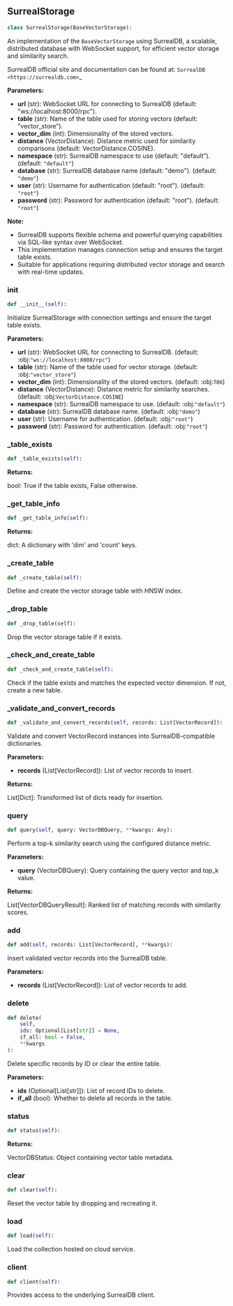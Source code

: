 <a id="camel.storages.vectordb_storages.surreal"></a>

<a id="camel.storages.vectordb_storages.surreal.SurrealStorage"></a>

## SurrealStorage

```python
class SurrealStorage(BaseVectorStorage):
```

An implementation of the `BaseVectorStorage` using SurrealDB,
a scalable, distributed database with WebSocket support, for
efficient vector storage and similarity search.

SurrealDB official site and documentation can be found at:
`SurrealDB <https://surrealdb.com>`_

**Parameters:**

- **url** (str): WebSocket URL for connecting to SurrealDB (default: "ws://localhost:8000/rpc").
- **table** (str): Name of the table used for storing vectors (default: "vector_store").
- **vector_dim** (int): Dimensionality of the stored vectors.
- **distance** (VectorDistance): Distance metric used for similarity comparisons (default: VectorDistance.COSINE).
- **namespace** (str): SurrealDB namespace to use (default: "default"). (default: `"default"`)
- **database** (str): SurrealDB database name (default: "demo"). (default: `"demo"`)
- **user** (str): Username for authentication (default: "root"). (default: `"root"`)
- **password** (str): Password for authentication (default: "root"). (default: `"root"`)

**Note:**

- SurrealDB supports flexible schema and powerful querying capabilities
via SQL-like syntax over WebSocket.
- This implementation manages connection setup and ensures the target
table exists.
- Suitable for applications requiring distributed vector storage and
search with real-time updates.

<a id="camel.storages.vectordb_storages.surreal.SurrealStorage.__init__"></a>

### __init__

```python
def __init__(self):
```

Initialize SurrealStorage with connection settings and ensure
the target table exists.

**Parameters:**

- **url** (str): WebSocket URL for connecting to SurrealDB. (default: :obj:`"ws://localhost:8000/rpc"`)
- **table** (str): Name of the table used for vector storage. (default: :obj:`"vector_store"`)
- **vector_dim** (int): Dimensionality of the stored vectors. (default: :obj:`786`)
- **distance** (VectorDistance): Distance metric for similarity searches. (default: :obj:`VectorDistance.COSINE`)
- **namespace** (str): SurrealDB namespace to use. (default: :obj:`"default"`)
- **database** (str): SurrealDB database name. (default: :obj:`"demo"`)
- **user** (str): Username for authentication. (default: :obj:`"root"`)
- **password** (str): Password for authentication. (default: :obj:`"root"`)

<a id="camel.storages.vectordb_storages.surreal.SurrealStorage._table_exists"></a>

### _table_exists

```python
def _table_exists(self):
```

**Returns:**

  bool: True if the table exists, False otherwise.

<a id="camel.storages.vectordb_storages.surreal.SurrealStorage._get_table_info"></a>

### _get_table_info

```python
def _get_table_info(self):
```

**Returns:**

  dict: A dictionary with 'dim' and 'count' keys.

<a id="camel.storages.vectordb_storages.surreal.SurrealStorage._create_table"></a>

### _create_table

```python
def _create_table(self):
```

Define and create the vector storage table with HNSW index.

<a id="camel.storages.vectordb_storages.surreal.SurrealStorage._drop_table"></a>

### _drop_table

```python
def _drop_table(self):
```

Drop the vector storage table if it exists.

<a id="camel.storages.vectordb_storages.surreal.SurrealStorage._check_and_create_table"></a>

### _check_and_create_table

```python
def _check_and_create_table(self):
```

Check if the table exists and matches the expected vector dimension.
If not, create a new table.

<a id="camel.storages.vectordb_storages.surreal.SurrealStorage._validate_and_convert_records"></a>

### _validate_and_convert_records

```python
def _validate_and_convert_records(self, records: List[VectorRecord]):
```

Validate and convert VectorRecord instances into
SurrealDB-compatible dictionaries.

**Parameters:**

- **records** (List[VectorRecord]): List of vector records to insert.

**Returns:**

  List[Dict]: Transformed list of dicts ready for insertion.

<a id="camel.storages.vectordb_storages.surreal.SurrealStorage.query"></a>

### query

```python
def query(self, query: VectorDBQuery, **kwargs: Any):
```

Perform a top-k similarity search using the configured distance metric.

**Parameters:**

- **query** (VectorDBQuery): Query containing the query vector and top_k value.

**Returns:**

  List[VectorDBQueryResult]: Ranked list of matching records
with similarity scores.

<a id="camel.storages.vectordb_storages.surreal.SurrealStorage.add"></a>

### add

```python
def add(self, records: List[VectorRecord], **kwargs):
```

Insert validated vector records into the SurrealDB table.

**Parameters:**

- **records** (List[VectorRecord]): List of vector records to add.

<a id="camel.storages.vectordb_storages.surreal.SurrealStorage.delete"></a>

### delete

```python
def delete(
    self,
    ids: Optional[List[str]] = None,
    if_all: bool = False,
    **kwargs
):
```

Delete specific records by ID or clear the entire table.

**Parameters:**

- **ids** (Optional[List[str]]): List of record IDs to delete.
- **if_all** (bool): Whether to delete all records in the table.

<a id="camel.storages.vectordb_storages.surreal.SurrealStorage.status"></a>

### status

```python
def status(self):
```

**Returns:**

  VectorDBStatus: Object containing vector table metadata.

<a id="camel.storages.vectordb_storages.surreal.SurrealStorage.clear"></a>

### clear

```python
def clear(self):
```

Reset the vector table by dropping and recreating it.

<a id="camel.storages.vectordb_storages.surreal.SurrealStorage.load"></a>

### load

```python
def load(self):
```

Load the collection hosted on cloud service.

<a id="camel.storages.vectordb_storages.surreal.SurrealStorage.client"></a>

### client

```python
def client(self):
```

Provides access to the underlying SurrealDB client.
